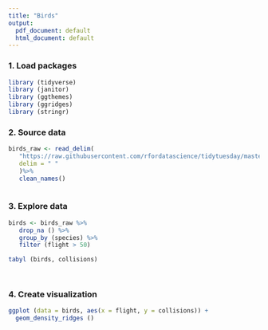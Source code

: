```yaml
---
title: "Birds"
output:
  pdf_document: default
  html_document: default
---
```


### 1. Load packages
```r

library (tidyverse)
library (janitor)
library (ggthemes)
library (ggridges)
library (stringr)

```

### 2. Source data
```r

birds_raw <- read_delim(
   "https://raw.githubusercontent.com/rfordatascience/tidytuesday/master/data/2019/2019-04-30/bird_call.csv",
   delim = " "
   )%>%
   clean_names() 
   
```
### 3. Explore data
```r

birds <- birds_raw %>%
   drop_na () %>%
   group_by (species) %>%
   filter (flight > 50)

tabyl (birds, collisions)

   
```


### 4. Create visualization
```r

ggplot (data = birds, aes(x = flight, y = collisions)) +
  geom_density_ridges ()

```
